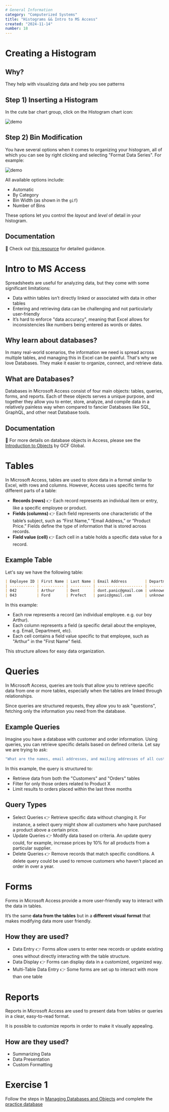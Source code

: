```yaml
---
# General Information
category: "Computerized Systems"
title: "Histograms && Intro to MS Access"
created: "2024-11-14"
number: 18
---
```


# Creating a Histogram

## Why?

They help with visualizing data and help you see patterns

## Step 1) Inserting a Histogram

In the cute bar chart group, click on the Histogram chart icon:

![demo](./assets/create-histo.gif)

## Step 2) Bin Modification

You have several options when it comes to organizing your histogram, all of which you can see by right clicking and selecting "Format Data Series". For example:

![demo](./assets/bins-histo.gif)

All available options include:

- Automatic
- By Category
- Bin Width (as shown in the `gif`)
- Number of Bins

These options let you control the _layout_ and _level_ of detail in your histogram.

## Documentation

📖 Check out [this resource](https://trumpexcel.com/histogram-in-excel/) for detailed guidance.

# Intro to MS Access

Spreadsheets are useful for analyzing data, but they come with some significant limitations:

- Data within tables isn’t directly linked or associated with data in other tables
- Entering and retrieving data can be challenging and not particularly user-friendly
- It’s hard to enforce "data accuracy", meaning that Excel allows for inconsistencies like numbers being entered as words or dates.

## Why learn about databases?

In many real-world scenarios, the information we need is spread across multiple tables, and managing this in Excel can be painful. That's why we love Databases. They make it easier to organize, connect, and retrieve data.

## What are Databases?

Databases in Microsoft Access consist of four main objects: tables, queries, forms, and reports. Each of these objects serves a unique purpose, and together they allow you to enter, store, analyze, and compile data in a relatively painless way when compared to fancier Databases like SQL, GraphQL, and other neat Database tools.

## Documentation

📖 For more details on database objects in Access, please see the [Introduction to Objects](https://edu.gcfglobal.org/en/access2016/introduction-to-objects/1/) by GCF Global.

# Tables

In Microsoft Access, tables are used to store data in a format similar to Excel, with rows and columns. However, Access uses specific terms for different parts of a table:

- **Records (rows)** 👉 Each record represents an individual item or entry, like a specific employee or product.
- **Fields (columns)** 👉 Each field represents one characteristic of the table’s subject, such as “First Name,” “Email Address,” or “Product Price.” Fields define the type of information that is stored across records.
- **Field value (cell)** 👉 Each cell in a table holds a specific data value for a record.

## Example Table

Let's say we have the following table:

```md
| Employee ID | First Name | Last Name | Email Address        | Department |
| ----------- | ---------- | --------- | -------------------- | ---------- |
| 042         | Arthur     | Dent      | dont.panic@gmail.com | unknown    |
| 043         | Ford       | Prefect   | panic@gmail.com      | unknown    |
```

In this example:

- Each row represents a record (an individual employee. e.g. our boy Arthur).
- Each column represents a field (a specific detail about the employee, e.g. Email, Department, etc).
- Each cell contains a field value specific to that employee, such as "Arthur" in the "First Name" field.

This structure allows for easy data organization.

# Queries

In Microsoft Access, queries are tools that allow you to retrieve specific data from one or more tables, especially when the tables are linked through relationships.

Since queries are structured requests, they allow you to ask "questions", fetching only the information you need from the database.

## Example Queries

Imagine you have a database with customer and order information. Using queries, you can retrieve specific details based on defined criteria. Let say we are trying to ask:

```js
"What are the names, email addresses, and mailing addresses of all customers who ordered Product X in the last 3 months?";
```

In this example, the query is structured to:

- Retrieve data from both the "Customers" and "Orders" tables
- Filter for only those orders related to Product X
- Limit results to orders placed within the last three months

## Query Types

- Select Queries 👉 Retrieve specific data without changing it. For instance, a select query might show all customers who have purchased a product above a certain price.
- Update Queries 👉 Modify data based on criteria. An update query could, for example, increase prices by 10% for all products from a particular supplier.
- Delete Queries 👉 Remove records that match specific conditions. A delete query could be used to remove customers who haven't placed an order in over a year.

# Forms

Forms in Microsoft Access provide a more user-friendly way to interact with the data in tables.

It’s the same **data from the tables** but in a **different visual format** that makes modifying data more user friendly.

## How they are used?

- Data Entry 👉 Forms allow users to enter new records or update existing ones without directly interacting with the table structure.
- Data Display 👉 Forms can display data in a customized, organized way.
- Multi-Table Data Entry 👉 Some forms are set up to interact with more than one table

# Reports

Reports in Microsoft Access are used to present data from tables or queries in a clear, easy-to-read format.

It is possible to customize reports in order to make it visually appealing.

## How are they used?

- Summarizing Data
- Data Presentation
- Custom Formatting

# Exercise 1

Follow the steps in [Managing Databases and Objects](https://edu.gcfglobal.org/en/access2016/managing-databases-and-objects/1/) and complete the [practice database](https://media.gcflearnfree.org/content/56f1a8e2c87fa620e88dccb8_03_22_2016/access2016_sampledatabase.accdb)

